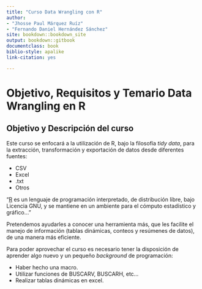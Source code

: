 ```yaml
---
title: "Curso Data Wrangling con R"
author: 
- "Jhosse Paul Márquez Ruíz"
- "Fernando Daniel Hernández Sánchez"
site: bookdown::bookdown_site
output: bookdown::gitbook
documentclass: book
biblio-style: apalike
link-citation: yes

---
```


# Objetivo, Requisitos y Temario Data Wrangling en R

## Objetivo y Descripción del curso
Este curso se enfocará a la utilización de R, bajo la filosofía *tidy data*,
para la extracción, transformación y exportación de datos desde diferentes fuentes:

 - CSV
 - Excel
 - .txt
 - Otros

"[R](https://cran.r-project.org/doc/contrib/Santana_El_arte_de_programar_en_R.pdf) es un lenguaje de programación interpretado, de distribución libre, bajo Licencia GNU, 
y se mantiene en un ambiente para el cómputo estadístico y gráfico..."

Pretendemos ayudarles a conocer una herramienta más, que les facilite el manejo 
de información (tablas dinámicas, conteos y resúmenes de datos), de una manera más 
eficiente. 

Para poder aprovechar el curso es necesario tener la disposición de aprender 
algo nuevo y un pequeño *background* de programación:

 - Haber hecho una macro.
 - Utilizar funciones de BUSCARV, BUSCARH, etc...
 - Realizar tablas dinámicas en excel.
 
